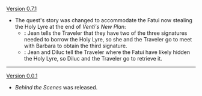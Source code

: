 {{Change History/Header}}
[[Version 0.7.1]]
* The quest's story was changed to accommodate the Fatui now stealing the Holy Lyre at the end of ''Venti's New Plan'':
** '''{{Color|Old}}:''' Jean tells the Traveler that they have two of the three signatures needed to borrow the Holy Lyre, so she and the Traveler go to meet with Barbara to obtain the third signature.
** '''{{Color|New}}:''' Jean and Diluc tell the Traveler where the Fatui have likely hidden the Holy Lyre, so Diluc and the Traveler go to retrieve it.
----
[[Version 0.0.1]]
* ''Behind the Scenes'' was released.